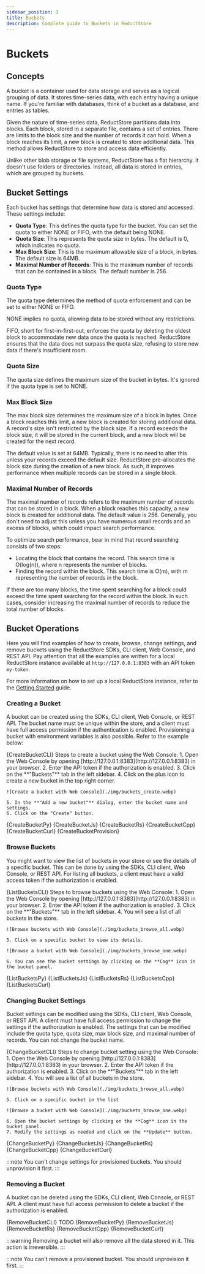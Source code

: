 ```yaml
---
sidebar_position: 3
title: Buckets
description: Complete guide to Buckets in ReductStore
---
```


<head>
  <link rel="canonical" href="https://www.reduct.store/docs/guides/buckets"/>
</head>


# Buckets

## Concepts

A bucket is a container used for data storage and serves as a logical grouping of data. It stores time-series data, with each entry having a unique name. If you're familiar with databases, think of a bucket as a database, and entries as tables.

Given the nature of time-series data, ReductStore partitions data into blocks. Each block, stored in a separate file, contains a set of entries. There are limits to the block size and the number of records it can hold. When a block reaches its limit, a new block is created to store additional data. This method allows ReductStore to store and access data efficiently.

Unlike other blob storage or file systems, ReductStore has a flat hierarchy. It doesn't use folders or directories. Instead, all data is stored in entries, which are grouped by buckets.

## Bucket Settings

Each bucket has settings that determine how data is stored and accessed. These settings include:

- **Quota Type**: This defines the quota type for the bucket. You can set the quota to either NONE or FIFO, with the default being NONE.
- **Quota Size**: This represents the quota size in bytes. The default is 0, which indicates no quota.
- **Max Block Size**: This is the maximum allowable size of a block, in bytes. The default size is 64MB.
- **Maximal Number of Records**: This is the maximum number of records that can be contained in a block. The default number is 256.

### Quota Type

The quota type determines the method of quota enforcement and can be set to either NONE or FIFO.

NONE implies no quota, allowing data to be stored without any restrictions.

FIFO, short for first-in-first-out, enforces the quota by deleting the oldest block to accommodate new data once the quota is reached. ReductStore ensures that the data does not surpass the quota size, refusing to store new data if there's insufficient room.

### Quota Size

The quota size defines the maximum size of the bucket in bytes. It's ignored if the quota type is set to NONE.

### Max Block Size

The max block size determines the maximum size of a block in bytes. Once a block reaches this limit, a new block is created for storing additional data. A record's size isn't restricted by the block size. If a record exceeds the block size, it will be stored in the current block, and a new block will be created for the next record.

The default value is set at 64MB. Typically, there is no need to alter this unless your records exceed the default size. ReductStore pre-allocates the block size during the creation of a new block. As such, it improves performance when multiple records can be stored in a single block.

### Maximal Number of Records

The maximal number of records refers to the maximum number of records that can be stored in a block. When a block reaches this capacity, a new block is created for additional data. The default value is 256. Generally, you don't need to adjust this unless you have numerous small records and an excess of blocks, which could impact search performance.

To optimize search performance, bear in mind that record searching consists of two steps:

- Locating the block that contains the record. This search time is O(log(n)), where n represents the number of blocks.
- Finding the record within the block. This search time is O(m), with m representing the number of records in the block.

If there are too many blocks, the time spent searching for a block could exceed the time spent searching for the record within the block. In such cases, consider increasing the maximal number of records to reduce the total number of blocks.


## Bucket Operations

Here you will find examples of how to create, browse, change settings, and remove buckets using the ReductStore SDKs, CLI client, Web Console, and REST API.
Pay attention that all the examples are written for a local ReductStore instance available at `http://127.0.0.1:8383` with an API token `my-token`.

For more information on how to set up a local ReductStore instance, refer to the [Getting Started](/docs/guides/getting-started) guide.

### Creating a Bucket

A bucket can be created using the SDKs, CLI client, Web Console, or REST API. The bucket name must be unique within the store, and a client must have full access permission if the authentication is enabled. Provisioning a bucket with environment variables is also possible. Refer to the example below:


<Tabs>
  <TabItem value="CLI">
    <CodeBlock language="bash">
      {CreateBucketCLI}
    </CodeBlock>
  </TabItem>
  <TabItem value="Web Console">
    Steps to create a bucket using the Web Console:
    1. Open the Web Console by opening [http://127.0.0.1:8383](http://127.0.0.1:8383) in your browser.
    2. Enter the API token if the authorization is enabled.
    3. Click on the **"Buckets"** tab in the left sidebar.
    4. Click on the plus icon to create a new bucket in the top right corner.

    ![Create a bucket with Web Console](./img/buckets_create.webp)

    5. In the **"Add a new bucket"** dialog, enter the bucket name and settings.
    6. Click on the "Create" button.

  </TabItem>
  <TabItem value="Python">
    <CodeBlock language="python">
      {CreateBucketPy}
    </CodeBlock>
  </TabItem>
  <TabItem value="JavaScript">
    <CodeBlock language="javascript">
      {CreateBucketJs}
    </CodeBlock>
  </TabItem>
  <TabItem value="Rust">
    <CodeBlock language="rust">
      {CreateBucketRs}
    </CodeBlock>
  </TabItem>
  <TabItem value="C++">
    <CodeBlock language="cpp">
      {CreateBucketCpp}
    </CodeBlock>
  </TabItem>
  <TabItem value="cURL">
    <CodeBlock language="bash">
      {CreateBucketCurl}
    </CodeBlock>
  </TabItem>
  <TabItem value="Provisioning">
    <CodeBlock language="yml">
      {CreateBucketProvision}
    </CodeBlock>
  </TabItem>
</Tabs>

### Browse Buckets

You might want to view the list of buckets in your store or see the details of a specific bucket. This can be done by using the SDKs, CLI client, Web Console, or REST API. For listing all buckets, a client must have a valid access token if the authorization is enabled.


<Tabs>
  <TabItem value="CLI">
    <CodeBlock language="shell">
      {ListBucketsCLI}
    </CodeBlock>
  </TabItem>
  <TabItem value="Web Console">
    Steps to browse buckets using the Web Console:
    1. Open the Web Console by opening [http://127.0.0.1:8383](http://127.0.0.1:8383) in your browser.
    2. Enter the API token if the authorization is enabled.
    3. Click on the **"Buckets"** tab in the left sidebar.
    4. You will see a list of all buckets in the store.

    ![Browse buckets with Web Console](./img/buckets_browse_all.webp)

    5. Click on a specific bucket to view its details.

    ![Browse a bucket with Web Console](./img/buckets_browse_one.webp)

    6. You can see the bucket settings by clicking on the **Cog** icon in the bucket panel.

  </TabItem>
  <TabItem value="Python">
    <CodeBlock language="python">
      {ListBucketsPy}
    </CodeBlock>
  </TabItem>
  <TabItem value="JavaScript">
    <CodeBlock language="javascript">
      {ListBucketsJs}
    </CodeBlock>
  </TabItem>
  <TabItem value="Rust">
    <CodeBlock language="rust">
      {ListBucketsRs}
    </CodeBlock>
  </TabItem>
  <TabItem value="C++">
    <CodeBlock language="cpp">
      {ListBucketsCpp}
    </CodeBlock>
  </TabItem>
  <TabItem value="cURL">
    <CodeBlock language="bash">
      {ListBucketsCurl}
    </CodeBlock>
  </TabItem>
</Tabs>

### Changing Bucket Settings

Bucket settings can be modified using the SDKs, CLI client, Web Console, or REST API.
A client must have full access permission to change the settings if the authorization is enabled.
The settings that can be modified include the quota type, quota size, max block size, and maximal number of records.
You can not change the bucket name.


<Tabs>
  <TabItem value="CLI">
    <CodeBlock language="shell">
      {ChangeBucketCLI}
    </CodeBlock>
  </TabItem>
  <TabItem value="Web Console">
    Steps to change bucket setting using the Web Console:
    1. Open the Web Console by opening [http://127.0.0.1:8383](http://127.0.0.1:8383) in your browser.
    2. Enter the API token if the authorization is enabled.
    3. Click on the **"Buckets"** tab in the left sidebar.
    4. You will see a list of all buckets in the store.

    ![Browse buckets with Web Console](./img/buckets_browse_all.webp)

    5. Click on a specific bucket in the list

    ![Browse a bucket with Web Console](./img/buckets_browse_one.webp)

    6. Open the bucket settings by clicking on the **Cog** icon in the bucket panel.
    7. Modify the settings as needed and click on the **Update** button.

  </TabItem>
  <TabItem value="Python">
    <CodeBlock language="python">
      {ChangeBucketPy}
    </CodeBlock>
  </TabItem>
  <TabItem value="JavaScript">
    <CodeBlock language="javascript">
      {ChangeBucketJs}
    </CodeBlock>
  </TabItem>
  <TabItem value="Rust">
    <CodeBlock language="rust">
      {ChangeBucketRs}
    </CodeBlock>
  </TabItem>
  <TabItem value="C++">
    <CodeBlock language="cpp">
      {ChangeBucketCpp}
    </CodeBlock>
  </TabItem>
  <TabItem value="cURL">
    <CodeBlock language="bash">
      {ChangeBucketCurl}
    </CodeBlock>
  </TabItem>
</Tabs>

:::note
You can't change settings for provisioned buckets. You should unprovision it first.
:::


### Removing a Bucket

A bucket can be deleted using the SDKs, CLI client, Web Console, or REST API. A client must have full access permission to delete a bucket if the authorization is enabled.


<Tabs>
  <TabItem value="CLI">
    <CodeBlock language="shell">
      {RemoveBucketCLI}
    </CodeBlock>
  </TabItem>
  <TabItem value="Web Console">
    TODO
  </TabItem>
  <TabItem value="Python">
    <CodeBlock language="python">
      {RemoveBucketPy}
    </CodeBlock>
  </TabItem>
  <TabItem value="JavaScript">
    <CodeBlock language="javascript">
      {RemoveBucketJs}
    </CodeBlock>
  </TabItem>
  <TabItem value="Rust">
    <CodeBlock language="rust">
      {RemoveBucketRs}
    </CodeBlock>
  </TabItem>
  <TabItem value="C++">
    <CodeBlock language="cpp">
      {RemoveBucketCpp}
    </CodeBlock>
  </TabItem>
  <TabItem value="cURL">
    <CodeBlock language="bash">
      {RemoveBucketCurl}
    </CodeBlock>
  </TabItem>
</Tabs>

:::warning
Removing a bucket will also remove all the data stored in it. This action is irreversible.
:::

:::note
You can't remove a provisioned bucket. You should unprovision it first.
:::